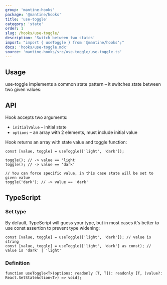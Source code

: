 ```yaml
---
group: 'mantine-hooks'
package: '@mantine/hooks'
title: 'use-toggle'
category: 'state'
order: 1
slug: /hooks/use-toggle/
description: 'Switch between two states'
import: "import { useToggle } from '@mantine/hooks';"
docs: 'hooks/use-toggle.mdx'
source: 'mantine-hooks/src/use-toggle/use-toggle.ts'
---
```



## Usage

use-toggle implements a common state pattern – it switches state between two given values:

<Demo data={HooksDemos.useToggleDemo} />

## API

Hook accepts two arguments:

- `initialValue` – initial state
- `options` – an array with 2 elements, must include initial value

Hook returns an array with state value and toggle function:

```tsx
const [value, toggle] = useToggle(['light', 'dark']);

toggle(); // -> value == 'light'
toggle(); // -> value == 'dark'

// You can force specific value, in this case state will be set to given value
toggle('dark'); // -> value == 'dark'
```

## TypeScript

### Set type

By default, TypeScript will guess your type, but in most cases it's better to use const assertion to prevent type widening:

```tsx
const [value, toggle] = useToggle(['light', 'dark']); // value is string
const [value, toggle] = useToggle(['light', 'dark'] as const); // value is 'dark' | 'light'
```

### Definition

```tsx
function useToggle<T>(options: readonly [T, T]): readonly [T, (value?: React.SetStateAction<T>) => void];
```
